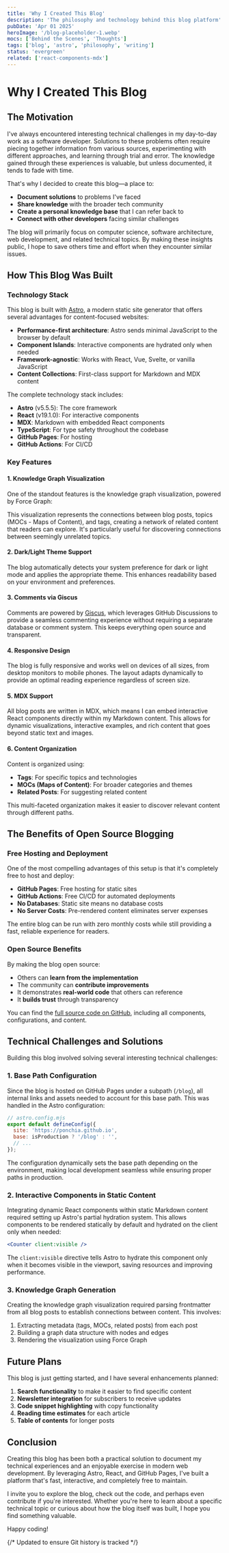```yaml
---
title: 'Why I Created This Blog'
description: 'The philosophy and technology behind this blog platform'
pubDate: 'Apr 01 2025'
heroImage: '/blog-placeholder-1.webp'
mocs: ['Behind the Scenes', 'Thoughts']
tags: ['blog', 'astro', 'philosophy', 'writing']
status: 'evergreen'
related: ['react-components-mdx']
---
```



# Why I Created This Blog

## The Motivation

I've always encountered interesting technical challenges in my day-to-day work as a software developer. Solutions to these problems often require piecing together information from various sources, experimenting with different approaches, and learning through trial and error. The knowledge gained through these experiences is valuable, but unless documented, it tends to fade with time.

That's why I decided to create this blog—a place to:

- **Document solutions** to problems I've faced
- **Share knowledge** with the broader tech community
- **Create a personal knowledge base** that I can refer back to
- **Connect with other developers** facing similar challenges

The blog will primarily focus on computer science, software architecture, web development, and related technical topics. By making these insights public, I hope to save others time and effort when they encounter similar issues.

## How This Blog Was Built

### Technology Stack

This blog is built with [Astro](https://astro.build/), a modern static site generator that offers several advantages for content-focused websites:

- **Performance-first architecture**: Astro sends minimal JavaScript to the browser by default
- **Component Islands**: Interactive components are hydrated only when needed
- **Framework-agnostic**: Works with React, Vue, Svelte, or vanilla JavaScript
- **Content Collections**: First-class support for Markdown and MDX content

The complete technology stack includes:

- **Astro** (v5.5.5): The core framework
- **React** (v19.1.0): For interactive components
- **MDX**: Markdown with embedded React components
- **TypeScript**: For type safety throughout the codebase
- **GitHub Pages**: For hosting
- **GitHub Actions**: For CI/CD

### Key Features

#### 1. Knowledge Graph Visualization

One of the standout features is the knowledge graph visualization, powered by Force Graph:

<div
  style={{
    height: '400px',
    marginBottom: '2rem',
    border: '1px solid var(--border-color)',
    borderRadius: '0.5rem',
    overflow: 'hidden',
    position: 'relative',
  }}
>
  <GraphView
    client:only="react"
    graphData={{
      nodes: [
        {
          id: 'why-i-created-this-blog',
          label: 'Why I Created This Blog',
          type: 'post',
          status: 'evergreen',
        },
        {
          id: 'react-components-mdx',
          label: 'React Components in MDX',
          type: 'post',
          status: 'evergreen',
        },
        { id: 'moc-Getting Started', label: 'Getting Started', type: 'moc' },
        { id: 'moc-Behind the Scenes', label: 'Behind the Scenes', type: 'moc' },
        { id: 'tag-astro', label: 'astro', type: 'tag' },
        { id: 'tag-blogging', label: 'blogging', type: 'tag' },
        { id: 'tag-web development', label: 'web development', type: 'tag' },
        { id: 'tag-open source', label: 'open source', type: 'tag' },
      ],
      links: [
        { source: 'why-i-created-this-blog', target: 'moc-Getting Started', type: 'in-moc' },
        { source: 'why-i-created-this-blog', target: 'moc-Behind the Scenes', type: 'in-moc' },
        { source: 'why-i-created-this-blog', target: 'tag-astro', type: 'tagged' },
        { source: 'why-i-created-this-blog', target: 'tag-blogging', type: 'tagged' },
        { source: 'why-i-created-this-blog', target: 'tag-web development', type: 'tagged' },
        { source: 'why-i-created-this-blog', target: 'tag-open source', type: 'tagged' },
        { source: 'why-i-created-this-blog', target: 'react-components-mdx', type: 'related' },
      ],
    }}
  />
</div>

This visualization represents the connections between blog posts, topics (MOCs - Maps of Content), and tags, creating a network of related content that readers can explore. It's particularly useful for discovering connections between seemingly unrelated topics.

#### 2. Dark/Light Theme Support

The blog automatically detects your system preference for dark or light mode and applies the appropriate theme. This enhances readability based on your environment and preferences.

#### 3. Comments via Giscus

Comments are powered by [Giscus](https://giscus.app/), which leverages GitHub Discussions to provide a seamless commenting experience without requiring a separate database or comment system. This keeps everything open source and transparent.

#### 4. Responsive Design

The blog is fully responsive and works well on devices of all sizes, from desktop monitors to mobile phones. The layout adapts dynamically to provide an optimal reading experience regardless of screen size.

#### 5. MDX Support

All blog posts are written in MDX, which means I can embed interactive React components directly within my Markdown content. This allows for dynamic visualizations, interactive examples, and rich content that goes beyond static text and images.

#### 6. Content Organization

Content is organized using:

- **Tags**: For specific topics and technologies
- **MOCs (Maps of Content)**: For broader categories and themes
- **Related Posts**: For suggesting related content

This multi-faceted organization makes it easier to discover relevant content through different paths.

## The Benefits of Open Source Blogging

### Free Hosting and Deployment

One of the most compelling advantages of this setup is that it's completely free to host and deploy:

- **GitHub Pages**: Free hosting for static sites
- **GitHub Actions**: Free CI/CD for automated deployments
- **No Databases**: Static site means no database costs
- **No Server Costs**: Pre-rendered content eliminates server expenses

The entire blog can be run with zero monthly costs while still providing a fast, reliable experience for readers.

### Open Source Benefits

By making the blog open source:

- Others can **learn from the implementation**
- The community can **contribute improvements**
- It demonstrates **real-world code** that others can reference
- It **builds trust** through transparency

You can find the [full source code on GitHub](https://github.com/Ponchia/blog), including all components, configurations, and content.

## Technical Challenges and Solutions

Building this blog involved solving several interesting technical challenges:

### 1. Base Path Configuration

Since the blog is hosted on GitHub Pages under a subpath (`/blog`), all internal links and assets needed to account for this base path. This was handled in the Astro configuration:

```javascript
// astro.config.mjs
export default defineConfig({
  site: 'https://ponchia.github.io',
  base: isProduction ? '/blog' : '',
  // ...
});
```

The configuration dynamically sets the base path depending on the environment, making local development seamless while ensuring proper paths in production.

### 2. Interactive Components in Static Content

Integrating dynamic React components within static Markdown content required setting up Astro's partial hydration system. This allows components to be rendered statically by default and hydrated on the client only when needed:

```jsx
<Counter client:visible />
```

The `client:visible` directive tells Astro to hydrate this component only when it becomes visible in the viewport, saving resources and improving performance.

### 3. Knowledge Graph Generation

Creating the knowledge graph visualization required parsing frontmatter from all blog posts to establish connections between content. This involves:

1. Extracting metadata (tags, MOCs, related posts) from each post
2. Building a graph data structure with nodes and edges
3. Rendering the visualization using Force Graph

## Future Plans

This blog is just getting started, and I have several enhancements planned:

1. **Search functionality** to make it easier to find specific content
2. **Newsletter integration** for subscribers to receive updates
3. **Code snippet highlighting** with copy functionality
4. **Reading time estimates** for each article
5. **Table of contents** for longer posts

## Conclusion

Creating this blog has been both a practical solution to document my technical experiences and an enjoyable exercise in modern web development. By leveraging Astro, React, and GitHub Pages, I've built a platform that's fast, interactive, and completely free to maintain.

I invite you to explore the blog, check out the code, and perhaps even contribute if you're interested. Whether you're here to learn about a specific technical topic or curious about how the blog itself was built, I hope you find something valuable.

Happy coding!

{/* Updated to ensure Git history is tracked */}
